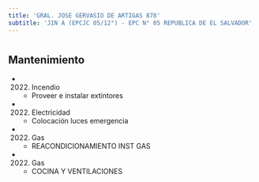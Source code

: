 ```yaml
---
title: 'GRAL. JOSE GERVASIO DE ARTIGAS 878'
subtitle: 'JIN A (EPCJC 05/12°) - EPC N° 05 REPUBLICA DE EL SALVADOR'
---
```


#


## Mantenimiento

*  (2022) Incendio 
    + Proveer e instalar extintores

*  (2022) Electricidad 
    + Colocación luces emergencia

*  (2022) Gas 
    + REACONDICIONAMIENTO INST GAS

*  (2022) Gas 
    + COCINA Y VENTILACIONES




